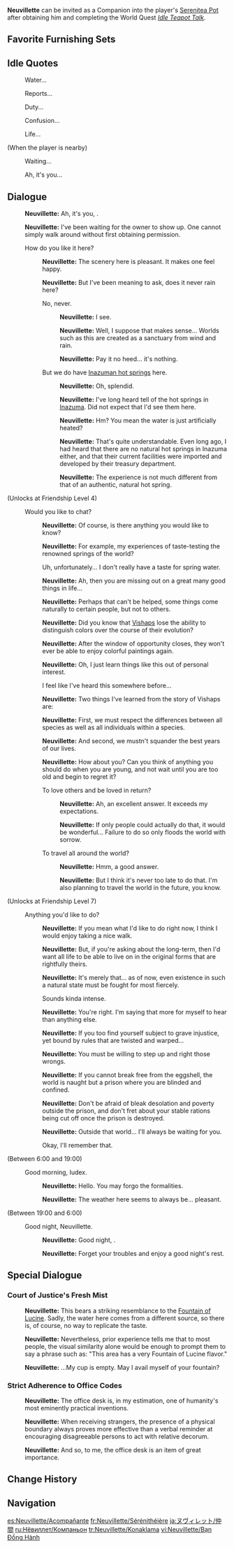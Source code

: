 {{CharacterTabs}}
{{Furnishing Infobox
|title          = Neuvillette
|id             = 368173
|image          = Neuvillette Icon.png
|category       = Companion
|subcategory    = Companion
|quality        = 5
|adeptal_energy = 300
|load           = 1200
|description    = Character In-Residence
}}
'''Neuvillette''' can be invited as a Companion into the player's [[Serenitea Pot]] after obtaining him and completing the World Quest ''[[Idle Teapot Talk]]''.

==Favorite Furnishing Sets==
{{HousingCompanion|favorite}}
{{Companion Favors Table}}

==Idle Quotes==
{{Dialogue Start}}
:{{DIcon|Idle}} Water...
:{{DIcon|Idle}} Reports...
:{{DIcon|Idle}} Duty...
:{{DIcon|Idle}} Confusion...
:{{DIcon|Idle}} Life...

;(When the player is nearby)
:{{DIcon|Idle}} Waiting...
:{{DIcon|Idle}} Ah, it's you...
{{Dialogue End}}

==Dialogue==
{{Dialogue Start}}
:{{A|vo neuvillette mimitomo hello 01.ogg}} '''Neuvillette:''' Ah, it's you, {{Traveler}}.
:{{A|vo neuvillette mimitomo hello 02.ogg}} '''Neuvillette:''' I've been waiting for the owner to show up. One cannot simply walk around without first obtaining permission.

:{{DIcon}} How do you like it here?
::{{A|vo neuvillette mimitomo friendship1 01.ogg}} '''Neuvillette:''' The scenery here is pleasant. It makes one feel happy.
::{{A|vo neuvillette mimitomo friendship1 02.ogg}} '''Neuvillette:''' But I've been meaning to ask, does it never rain here?
::{{DIcon}} No, never.
:::{{A|vo neuvillette mimitomo friendship1 03a 1.ogg}} '''Neuvillette:''' I see.
:::{{A|vo neuvillette mimitomo friendship1 03a 2.ogg}} '''Neuvillette:''' Well, I suppose that makes sense... Worlds such as this are created as a sanctuary from wind and rain.
:::{{A|vo neuvillette mimitomo friendship1 03a 3.ogg}} '''Neuvillette:''' Pay it no heed... it's nothing.
::{{DIcon}} But we do have [[Whitestone Hot Spring: Diffusing Warmth|Inazuman hot springs]] here.
:::{{A|vo neuvillette mimitomo friendship1 03b 1.ogg}} '''Neuvillette:''' Oh, splendid.
:::{{A|vo neuvillette mimitomo friendship1 03b 2.ogg}} '''Neuvillette:''' I've long heard tell of the hot springs in [[Inazuma]]. Did not expect that I'd see them here.
:::{{A|vo neuvillette mimitomo friendship1 03b 3.ogg}} '''Neuvillette:''' Hm? You mean the water is just artificially heated?
:::{{A|vo neuvillette mimitomo friendship1 03b 4.ogg}} '''Neuvillette:''' That's quite understandable. Even long ago, I had heard that there are no natural hot springs in Inazuma either, and that their current facilities were imported and developed by their treasury department.
:::{{A|vo neuvillette mimitomo friendship1 03b 5.ogg}} '''Neuvillette:''' The experience is not much different from that of an authentic, natural hot spring.

;(Unlocks at Friendship Level 4)
:{{DIcon}} Would you like to chat?
::{{A|vo neuvillette mimitomo friendship2 01.ogg}} '''Neuvillette:''' Of course, is there anything you would like to know?
::{{A|vo neuvillette mimitomo friendship2 02.ogg}} '''Neuvillette:''' For example, my experiences of taste-testing the renowned springs of the world?
::{{DIcon}} Uh, unfortunately... I don't really have a taste for spring water.
::{{A|vo neuvillette mimitomo friendship2 03.ogg}} '''Neuvillette:''' Ah, then you are missing out on a great many good things in life...
::{{A|vo neuvillette mimitomo friendship2 04.ogg}} '''Neuvillette:''' Perhaps that can't be helped, some things come naturally to certain people, but not to others.
::{{A|vo neuvillette mimitomo friendship2 05.ogg}} '''Neuvillette:''' Did you know that [[Vishap]]s lose the ability to distinguish colors over the course of their evolution?
::{{A|vo neuvillette mimitomo friendship2 06.ogg}} '''Neuvillette:''' After the window of opportunity closes, they won't ever be able to enjoy colorful paintings again.
::{{A|vo neuvillette mimitomo friendship2 07.ogg}} '''Neuvillette:''' Oh, I just learn things like this out of personal interest.
::{{DIcon}} I feel like I've heard this somewhere before...
::{{A|vo neuvillette mimitomo friendship2 08.ogg}} '''Neuvillette:''' Two things I've learned from the story of Vishaps are:
::{{A|vo neuvillette mimitomo friendship2 09.ogg}} '''Neuvillette:''' First, we must respect the differences between all species as well as all individuals within a species.
::{{A|vo neuvillette mimitomo friendship2 10.ogg}} '''Neuvillette:''' And second, we mustn't squander the best years of our lives.
::{{A|vo neuvillette mimitomo friendship2 11.ogg}} '''Neuvillette:''' How about you? Can you think of anything you should do when you are young, and not wait until you are too old and begin to regret it?
::{{DIcon}} To love others and be loved in return?
:::{{A|vo neuvillette mimitomo friendship2 12a 1.ogg}} '''Neuvillette:''' Ah, an excellent answer. It exceeds my expectations.
:::{{A|vo neuvillette mimitomo friendship2 12a 2.ogg}} '''Neuvillette:''' If only people could actually do that, it would be wonderful... Failure to do so only floods the world with sorrow.
::{{DIcon}} To travel all around the world?
:::{{A|vo neuvillette mimitomo friendship2 12b 1.ogg}} '''Neuvillette:''' Hmm, a good answer.
:::{{A|vo neuvillette mimitomo friendship2 12b 2.ogg}} '''Neuvillette:''' But I think it's never too late to do that. I'm also planning to travel the world in the future, you know.

;(Unlocks at Friendship Level 7)
:{{DIcon}} Anything you'd like to do?
::{{A|vo neuvillette mimitomo friendship3 01.ogg}} '''Neuvillette:''' If you mean what I'd like to do right now, I think I would enjoy taking a nice walk.
::{{A|vo neuvillette mimitomo friendship3 02.ogg}} '''Neuvillette:''' But, if you're asking about the long-term, then I'd want all life to be able to live on in the original forms that are rightfully theirs.
::{{A|vo neuvillette mimitomo friendship3 03.ogg}} '''Neuvillette:''' It's merely that... as of now, even existence in such a natural state must be fought for most fiercely.
::{{DIcon}} Sounds kinda intense.
::{{A|vo neuvillette mimitomo friendship3 04.ogg}} '''Neuvillette:''' You're right. I'm saying that more for myself to hear than anything else.
::{{A|vo neuvillette mimitomo friendship3 05.ogg}} '''Neuvillette:''' If you too find yourself subject to grave injustice, yet bound by rules that are twisted and warped...
::{{A|vo neuvillette mimitomo friendship3 06.ogg}} '''Neuvillette:''' You must be willing to step up and right those wrongs.
::{{A|vo neuvillette mimitomo friendship3 07.ogg}} '''Neuvillette:''' If you cannot break free from the eggshell, the world is naught but a prison where you are blinded and confined.
::{{A|vo neuvillette mimitomo friendship3 08.ogg}} '''Neuvillette:''' Don't be afraid of bleak desolation and poverty outside the prison, and don't fret about your stable rations being cut off once the prison is destroyed.
::{{A|vo neuvillette mimitomo friendship3 09.ogg}} '''Neuvillette:''' Outside that world... I'll always be waiting for you.
::{{DIcon}} Okay, I'll remember that.

;<nowiki>(Between 6:00 and 19:00)</nowiki>
:{{DIcon}} Good morning, Iudex.
::{{A|vo neuvillette mimitomo morning 01.ogg}} '''Neuvillette:''' Hello. You may forgo the formalities.
::{{A|vo neuvillette mimitomo morning 02.ogg}} '''Neuvillette:''' The weather here seems to always be... pleasant.

;<nowiki>(Between 19:00 and 6:00)</nowiki>
:{{DIcon}} Good night, Neuvillette.
::{{A|vo neuvillette mimitomo night 01.ogg}} '''Neuvillette:''' Good night, {{Traveler}}.
::{{A|vo neuvillette mimitomo night 02.ogg}} '''Neuvillette:''' Forget your troubles and enjoy a good night's rest.
{{Dialogue End}}

==Special Dialogue==
{{HousingCompanion|special}}

===Court of Justice's Fresh Mist===
{{Dialogue Start}}
:{{A|vo mimitomo fd neuvillette lucine 01.ogg}} '''Neuvillette:''' This bears a striking resemblance to the [[Fountain of Lucine]]. Sadly, the water here comes from a different source, so there is, of course, no way to replicate the taste.
:{{A|vo mimitomo fd neuvillette lucine 02.ogg}} '''Neuvillette:''' Nevertheless, prior experience tells me that to most people, the visual similarity alone would be enough to prompt them to say a phrase such as: "This area has a very Fountain of Lucine flavor."
:{{A|vo mimitomo fd neuvillette lucine 03.ogg}} '''Neuvillette:''' ...My cup is empty. May I avail myself of your fountain?
{{Dialogue End}}

===Strict Adherence to Office Codes===
{{Dialogue Start}}
:{{A|vo mimitomo fd neuvillette office 01.ogg}} '''Neuvillette:''' The office desk is, in my estimation, one of humanity's most eminently practical inventions.
:{{A|vo mimitomo fd neuvillette office 02.ogg}} '''Neuvillette:''' When receiving strangers, the presence of a physical boundary always proves more effective than a verbal reminder at encouraging disagreeable persons to act with relative decorum.
:{{A|vo mimitomo fd neuvillette office 03.ogg}} '''Neuvillette:''' And so, to me, the office desk is an item of great importance. 
{{Dialogue End}}

==Change History==
{{Change History|4.1}}

==Navigation==
{{Furnishing Navbox/Living|Companion}}

[[es:Neuvillette/Acompañante]]
[[fr:Neuvillette/Sérénithéière]]
[[ja:ヌヴィレット/仲間]]
[[ru:Нёвиллет/Компаньон]]
[[tr:Neuvillette/Konaklama]]
[[vi:Neuvillette/Bạn Đồng Hành]]
